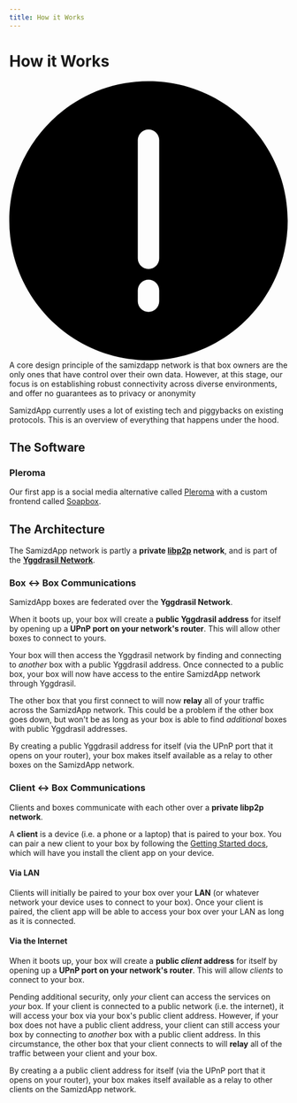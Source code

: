 ```yaml
---
title: How it Works
---
```



# How it Works

<style>
  {`
    .disclaimer {
        background-color: #f8ee9a;
        padding: 10px;
        border: 1px #ffd500 solid;
        border-radius: 5px;
    }

    .disclaimer svg {
        display: inline-block;
        float: left;
        margin: 25px 15px 20px 5px;
        width: 30px;
    }

    .disclaimer svg path {
        fill: #ffd500;
    }
  `}
</style>

<p className="disclaimer">
  <svg
    xmlns="http://www.w3.org/2000/svg"
    x="0"
    y="0"
    enableBackground="new 0 0 52 52"
    version="1.1"
    viewBox="0 0 52 52"
    xmlSpace="preserve"
  >
    <path d="M26 0C11.664 0 0 11.663 0 26s11.664 26 26 26 26-11.663 26-26S40.336 0 26 0zm2 41a2 2 0 01-4 0v-2a2 2 0 014 0v2zm0-8a2 2 0 01-4 0V11a2 2 0 014 0v22z"></path>
  </svg>
  A core design principle of the samizdapp network is that box owners are the only
  ones that have control over their own data. However, at this stage, our focus is
  on establishing robust connectivity across diverse environments, and offer no guarantees
  as to privacy or anonymity
</p>

SamizdApp currently uses a lot of existing tech and piggybacks on existing
protocols. This is an overview of everything that happens under the hood.

## The Software

### Pleroma

Our first app is a social media alternative called
[Pleroma](https://git.pleroma.social/pleroma/pleroma) with a custom frontend
called [Soapbox](https://gitlab.com/soapbox-pub/soapbox).

## The Architecture

The SamizdApp network is partly a **private [libp2p](https://libp2p.io/)
network**, and is part of the
**[Yggdrasil Network](https://yggdrasil-network.github.io/)**.

### Box <-> Box Communications

SamizdApp boxes are federated over the **Yggdrasil Network**.

When it boots up, your box will create a **public Yggdrasil address** for
itself by opening up a **UPnP port on your network's router**. This will allow
other boxes to connect to yours.

Your box will then access the Yggdrasil network by finding and connecting to
_another_ box with a public Yggdrasil address. Once connected to a public box,
your box will now have access to the entire SamizdApp network through
Yggdrasil.

The other box that you first connect to will now **relay** all of your traffic
across the SamizdApp network. This could be a problem if the other box goes
down, but won't be as long as your box is able to find _additional_ boxes with
public Yggdrasil addresses.

By creating a public Yggdrasil address for itself (via the UPnP port that it
opens on your router), your box makes itself available as a relay to other
boxes on the SamizdApp network.

<div className="yggdrasil-network">

<style>
  {`
    .yggdrasil-network {
        margin: 50px auto 75px;
        width: 700px;
        max-width: 100%;
    }

    .yggdrasil-network svg {
        width: 100%;
    }
    `}
</style>

<YggdrasilNetwork />

</div>

### Client <-> Box Communications

Clients and boxes communicate with each other over a **private libp2p
network**.

A **client** is a device (i.e. a phone or a laptop) that is paired to your box.
You can pair a new client to your box by following the
[Getting Started docs](../../docs/getting-started/install-client), which
will have you install the client app on your device.

#### Via LAN

Clients will initially be paired to your box over your **LAN** (or whatever
network your device uses to connect to your box). Once your client is paired,
the client app will be able to access your box over your LAN as long as it is
connected.

#### Via the Internet

When it boots up, your box will create a **public _client_ address** for
itself by opening up a **UPnP port on your network's router**. This will allow
_clients_ to connect to your box.

Pending additional security, only _your_ client can access the services on
_your_ box. If your client is connected to a public network (i.e. the
internet), it will access your box via your box's public client address.
However, if your box does not have a public client address, your client can
still access your box by connecting to _another_ box with a public client
address. In this circumstance, the other box that your client connects to will
**relay** all of the traffic between your client and your box.

By creating a a public client address for itself (via the UPnP port that it
opens on your router), your box makes itself available as a relay to other
clients on the SamizdApp network.

<div className="libp2p-network">

<style>
  {`
    .libp2p-network {
        margin: 50px auto 75px;
        width: 700px;
        max-width: 100%;
    }

    .libp2p-network svg {
        width: 100%;
    }
    `}
</style>

<Libp2pNetwork />

</div>
